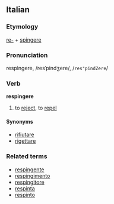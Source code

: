 ==Italian==
===Etymology===
[[re-]] + [[spingere]]
===Pronunciation===
respìngere, /resˈpindʒere/, /<tt>res"pindZere</tt>/
===Verb===
'''respingere'''

# to [[reject]], to [[repel]]

====Synonyms====
*[[rifiutare]]
*[[rigettare]]

===Related terms===
*[[respingente]]
*[[respingimento]]
*[[respingitore]]
*[[respinta]]
*[[respinto]]